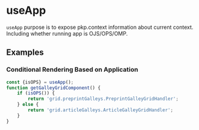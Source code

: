 
<Meta title="Composables/useApp" />

# useApp

`useApp` purpose is to expose pkp.context information about current context. Including whether running app is OJS/OPS/OMP.

## Examples

### Conditional Rendering Based on Application

```js
const {isOPS} = useApp();
function getGalleyGridComponent() {
	if (isOPS()) {
		return 'grid.preprintGalleys.PreprintGalleyGridHandler';
	} else {
		return 'grid.articleGalleys.ArticleGalleyGridHandler';
	}
}
```

